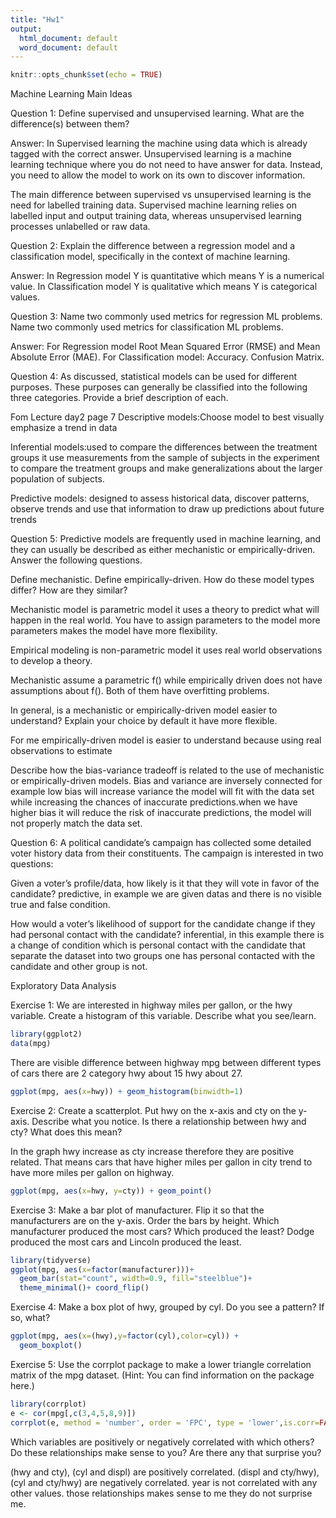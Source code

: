 ```yaml
---
title: "Hw1"
output:
  html_document: default
  word_document: default
---
```


```r
knitr::opts_chunk$set(echo = TRUE)
```

Machine Learning Main Ideas

Question 1:
Define supervised and unsupervised learning. What are the difference(s) between them?

Answer: In Supervised learning the machine using data which is already tagged with the correct answer.
Unsupervised learning is a machine learning technique where you do not need to have answer for data. Instead, you need to allow the model to work on its own to discover information. 

The main difference between supervised vs unsupervised learning is the need for labelled training data. Supervised machine learning relies on labelled input and output training data, whereas unsupervised learning processes unlabelled or raw data.



Question 2:
Explain the difference between a regression model and a classification model, specifically in the context of machine learning.

Answer:
In Regression model Y is quantitative which means Y is a numerical value.
In Classification model Y is qualitative which means Y is categorical values.


Question 3:
Name two commonly used metrics for regression ML problems. Name two commonly used metrics for classification ML problems.

Answer: For Regression model Root Mean Squared Error (RMSE) and Mean Absolute Error (MAE).
For Classification model: Accuracy. Confusion Matrix.


Question 4:
As discussed, statistical models can be used for different purposes. These purposes can generally be classified into the following three categories. Provide a brief description of each.

Fom Lecture day2 page 7
Descriptive models:Choose model to best visually emphasize a trend in data

Inferential models:used to compare the differences between the treatment groups it use measurements from the sample of subjects in the experiment to compare the treatment groups and make generalizations about the larger population of subjects.

Predictive models: designed to assess historical data, discover patterns, observe trends and use that information to draw up predictions about future trends



Question 5:
Predictive models are frequently used in machine learning, and they can usually be described as either mechanistic or empirically-driven. Answer the following questions.

Define mechanistic. Define empirically-driven. How do these model types differ? How are they similar?

Mechanistic model is parametric model it uses a theory to predict what will happen in the real world. You have to assign parameters to the model more parameters makes the model have more flexibility. 

Empirical modeling is non-parametric model it uses real world observations to develop a theory. 

Mechanistic assume a parametric f() while empirically driven does not have assumptions about f(). Both of them have overfitting problems.


In general, is a mechanistic or empirically-driven model easier to understand? Explain your choice by default it have more flexible.

For me empirically-driven model is easier to understand because using real observations to estimate 


Describe how the bias-variance tradeoff is related to the use of mechanistic or empirically-driven models.
Bias and variance are inversely connected for example low bias will increase variance the model will fit with the data set while increasing the chances of inaccurate predictions.when we have higher bias it will reduce the risk of inaccurate predictions, the model will not properly match the data set.


Question 6:
A political candidate’s campaign has collected some detailed voter history data from their constituents. The campaign is interested in two questions:

Given a voter’s profile/data, how likely is it that they will vote in favor of the candidate?
predictive, in example we are given datas and there is no visible true and false condition.



How would a voter’s likelihood of support for the candidate change if they had personal contact with the candidate?
inferential, in this example there is a change of condition which is personal contact with the candidate that separate the dataset into two groups one has personal contacted with the candidate and other group is not. 





Exploratory Data Analysis



Exercise 1:
We are interested in highway miles per gallon, or the hwy variable. Create a histogram of this variable. Describe what you see/learn.
```r


library(ggplot2)
data(mpg)

```


There are visible difference between highway mpg between different types of cars there are 2 category hwy about 15 hwy about 27.
```r
ggplot(mpg, aes(x=hwy)) + geom_histogram(binwidth=1)
```




Exercise 2:
Create a scatterplot. Put hwy on the x-axis and cty on the y-axis. Describe what you notice. Is there a relationship between hwy and cty? What does this mean?



In the graph hwy increase as cty increase therefore they are positive related. That means cars that have higher miles per gallon in city trend to have more miles per gallon on highway.

```r
ggplot(mpg, aes(x=hwy, y=cty)) + geom_point()


```


Exercise 3:
Make a bar plot of manufacturer. Flip it so that the manufacturers are on the y-axis. Order the bars by height. Which manufacturer produced the most cars? Which produced the least?
Dodge produced the most cars and Lincoln produced the least.
```r
library(tidyverse)
ggplot(mpg, aes(x=factor(manufacturer)))+
  geom_bar(stat="count", width=0.9, fill="steelblue")+
  theme_minimal()+ coord_flip()
```





Exercise 4:
Make a box plot of hwy, grouped by cyl. Do you see a pattern? If so, what?

```r
ggplot(mpg, aes(x=(hwy),y=factor(cyl),color=cyl)) + 
  geom_boxplot()

```
Exercise 5:
Use the corrplot package to make a lower triangle correlation matrix of the mpg dataset. (Hint: You can find information on the package here.)



```r
library(corrplot)
e <- cor(mpg[,c(3,4,5,8,9)])
corrplot(e, method = 'number', order = 'FPC', type = 'lower',is.corr=FALSE)

```
Which variables are positively or negatively correlated with which others? Do these relationships make sense to you? Are there any that surprise you?

(hwy and cty), (cyl and displ) are positively correlated.
(displ and cty/hwy), (cyl and cty/hwy) are negatively correlated.
year is not correlated with any other values.
those relationships makes sense to me they do not surprise me.









